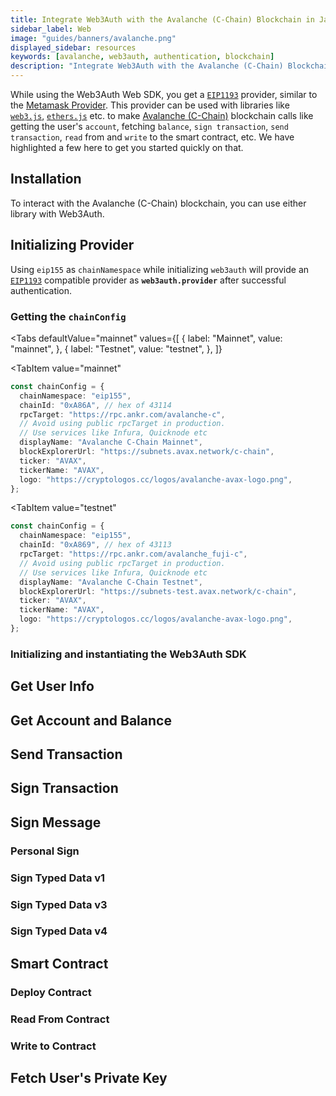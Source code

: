 ```yaml
---
title: Integrate Web3Auth with the Avalanche (C-Chain) Blockchain in JavaScript
sidebar_label: Web
image: "guides/banners/avalanche.png"
displayed_sidebar: resources
keywords: [avalanche, web3auth, authentication, blockchain]
description: "Integrate Web3Auth with the Avalanche (C-Chain) Blockchain in JavaScript | Documentation - Web3Auth"
---
```



<SEO
  title="Integrate Web3Auth with the Avalanche (C-Chain) Blockchain in JavaScript"
  description="Integrate Web3Auth with the Avalanche (C-Chain) Blockchain in JavaScript | Documentation - Web3Auth"
  image="https://web3auth.io/docs/guides/banners/avalanche.png"
  slug="/connect-blockchain/evm/avalanche/web"
/>

While using the Web3Auth Web SDK, you get a [`EIP1193`](https://eips.ethereum.org/EIPS/eip-1193) provider, similar to the
[Metamask Provider](https://docs.metamask.io/guide/ethereum-provider.html). This provider can be used with libraries like
[`web3.js`](https://web3js.readthedocs.io/en/v1.2.8/getting-started.html), [`ethers.js`](https://docs.ethers.io/v5/getting-started/) etc. to make
[Avalanche (C-Chain)](https://www.avax.network/) blockchain calls like getting the user's `account`, fetching `balance`, `sign transaction`,
`send transaction`, `read` from and `write` to the smart contract, etc. We have highlighted a few here to get you started quickly on that.

## Installation

To interact with the Avalanche (C-Chain) blockchain, you can use either library with Web3Auth.

<InstallationSnippet />

## Initializing Provider

Using `eip155` as `chainNamespace` while initializing `web3auth` will provide an [`EIP1193`](https://eips.ethereum.org/EIPS/eip-1193) compatible
provider as **`web3auth.provider`** after successful authentication.

### Getting the `chainConfig`

<Tabs
 defaultValue="mainnet"
  values={[
    { label: "Mainnet", value: "mainnet", },
    { label: "Testnet", value: "testnet", },
  ]}
>
<TabItem
  value="mainnet"
>

```typescript
const chainConfig = {
  chainNamespace: "eip155",
  chainId: "0xA86A", // hex of 43114
  rpcTarget: "https://rpc.ankr.com/avalanche-c",
  // Avoid using public rpcTarget in production.
  // Use services like Infura, Quicknode etc
  displayName: "Avalanche C-Chain Mainnet",
  blockExplorerUrl: "https://subnets.avax.network/c-chain",
  ticker: "AVAX",
  tickerName: "AVAX",
  logo: "https://cryptologos.cc/logos/avalanche-avax-logo.png",
};
```

</TabItem>

<TabItem
  value="testnet"
>

```typescript
const chainConfig = {
  chainNamespace: "eip155",
  chainId: "0xA869", // hex of 43113
  rpcTarget: "https://rpc.ankr.com/avalanche_fuji-c",
  // Avoid using public rpcTarget in production.
  // Use services like Infura, Quicknode etc
  displayName: "Avalanche C-Chain Testnet",
  blockExplorerUrl: "https://subnets-test.avax.network/c-chain",
  ticker: "AVAX",
  tickerName: "AVAX",
  logo: "https://cryptologos.cc/logos/avalanche-avax-logo.png",
};
```

</TabItem>
</Tabs>

### Initializing and instantiating the Web3Auth SDK

<InitializeWeb3Auth />

## Get User Info

<GetUserInfoSnippet />

## Get Account and Balance

<GetAccountAndBalanceSnippet />

## Send Transaction

<SendTransactionSnippet />

## Sign Transaction

<SignTransactionSnippet />

## Sign Message

### Personal Sign

<SignPersonalMessageSnippet />

### Sign Typed Data v1

<SignTypedDataV1Snippet />

### Sign Typed Data v3

<SignTypedDataV3Snippet />

### Sign Typed Data v4

<SignTypedDataV4Snippet />

## Smart Contract

<SmartContractSoliditySnippet />

### Deploy Contract

<DeployContractSolidityDeploySnippet />

### Read From Contract

<DeployContractSolidityReadSnippet />

### Write to Contract

<DeployContractSolidityWriteSnippet />

## Fetch User's Private Key

<FetchUserPrivateKeySnippet />
